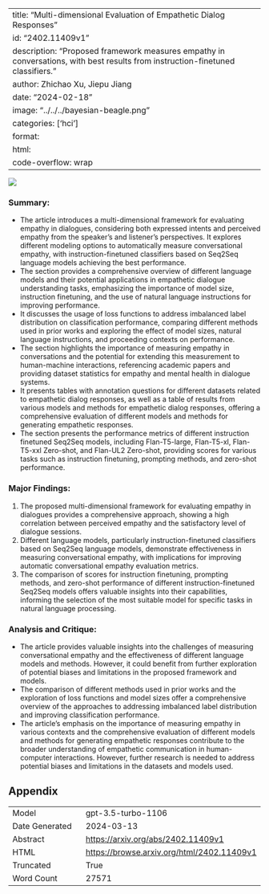 
---
title: "Multi-dimensional Evaluation of Empathetic Dialog Responses"
id: "2402.11409v1"
description: "Proposed framework measures empathy in conversations, with best results from instruction-finetuned classifiers."
author: Zhichao Xu, Jiepu Jiang
date: "2024-02-18"
image: "../../../bayesian-beagle.png"
categories: ['hci']
format:
  html:
    code-overflow: wrap
---

![](../../../bayesian-beagle.png)

### Summary:
- The article introduces a multi-dimensional framework for evaluating empathy in dialogues, considering both expressed intents and perceived empathy from the speaker's and listener's perspectives. It explores different modeling options to automatically measure conversational empathy, with instruction-finetuned classifiers based on Seq2Seq language models achieving the best performance.
- The section provides a comprehensive overview of different language models and their potential applications in empathetic dialogue understanding tasks, emphasizing the importance of model size, instruction finetuning, and the use of natural language instructions for improving performance.
- It discusses the usage of loss functions to address imbalanced label distribution on classification performance, comparing different methods used in prior works and exploring the effect of model sizes, natural language instructions, and proceeding contexts on performance.
- The section highlights the importance of measuring empathy in conversations and the potential for extending this measurement to human-machine interactions, referencing academic papers and providing dataset statistics for empathy and mental health in dialogue systems.
- It presents tables with annotation questions for different datasets related to empathetic dialog responses, as well as a table of results from various models and methods for empathetic dialog responses, offering a comprehensive evaluation of different models and methods for generating empathetic responses.
- The section presents the performance metrics of different instruction finetuned Seq2Seq models, including Flan-T5-large, Flan-T5-xl, Flan-T5-xxl Zero-shot, and Flan-UL2 Zero-shot, providing scores for various tasks such as instruction finetuning, prompting methods, and zero-shot performance.

### Major Findings:
1. The proposed multi-dimensional framework for evaluating empathy in dialogues provides a comprehensive approach, showing a high correlation between perceived empathy and the satisfactory level of dialogue sessions.
2. Different language models, particularly instruction-finetuned classifiers based on Seq2Seq language models, demonstrate effectiveness in measuring conversational empathy, with implications for improving automatic conversational empathy evaluation metrics.
3. The comparison of scores for instruction finetuning, prompting methods, and zero-shot performance of different instruction-finetuned Seq2Seq models offers valuable insights into their capabilities, informing the selection of the most suitable model for specific tasks in natural language processing.

### Analysis and Critique:
- The article provides valuable insights into the challenges of measuring conversational empathy and the effectiveness of different language models and methods. However, it could benefit from further exploration of potential biases and limitations in the proposed framework and models.
- The comparison of different methods used in prior works and the exploration of loss functions and model sizes offer a comprehensive overview of the approaches to addressing imbalanced label distribution and improving classification performance.
- The article's emphasis on the importance of measuring empathy in various contexts and the comprehensive evaluation of different models and methods for generating empathetic responses contribute to the broader understanding of empathetic communication in human-computer interactions. However, further research is needed to address potential biases and limitations in the datasets and models used.

## Appendix

|          |          |
|----------|----------|
| Model     | gpt-3.5-turbo-1106       |
| Date Generated     | 2024-03-13       |
| Abstract | [https://arxiv.org/abs/2402.11409v1](https://arxiv.org/abs/2402.11409v1)        |
| HTML     | [https://browse.arxiv.org/html/2402.11409v1](https://browse.arxiv.org/html/2402.11409v1)       |
| Truncated       | True       |
| Word Count       | 27571       |